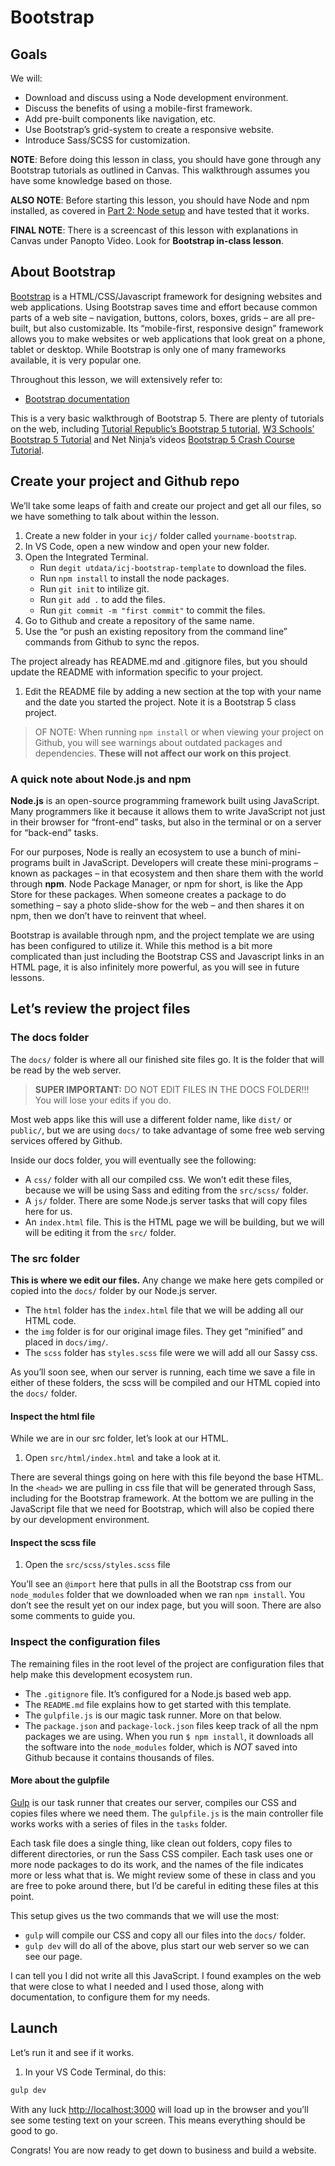 # Bootstrap

## Goals

We will:

- Download and discuss using a Node development environment.
- Discuss the benefits of using a mobile-first framework.
- Add pre-built components like navigation, etc.
- Use Bootstrap's grid-system to create a responsive website.
- Introduce Sass/SCSS for customization.

**NOTE**: Before doing this lesson in class, you should have gone through any Bootstrap tutorials as outlined in Canvas. This walkthrough assumes you have some knowledge based on those.

**ALSO NOTE**: Before starting this lesson, you should have Node and npm installed, as covered in [Part 2: Node setup](https://github.com/utdata/icj-setting-up/blob/main/README.md) and have tested that it works.

**FINAL NOTE**: There is a screencast of this lesson with explanations in Canvas under Panopto Video. Look for **Bootstrap in-class lesson**.

## About Bootstrap

[Bootstrap](https://getbootstrap.com/) is a HTML/CSS/Javascript framework for designing websites and web applications. Using Bootstrap saves time and effort because common parts of a web site -- navigation, buttons, colors, boxes, grids -- are all pre-built, but also customizable.  Its "mobile-first, responsive design" framework allows you to make websites or web applications that look great on a phone, tablet or desktop. While Bootstrap is only one of many frameworks available, it is very popular one.

Throughout this lesson, we will extensively refer to:

- [Bootstrap documentation](https://getbootstrap.com/docs/5.1/getting-started/introduction/)

This is a very basic walkthrough of Bootstrap 5. There are plenty of tutorials on the web, including [Tutorial Republic's Bootstrap 5 tutorial](https://www.tutorialrepublic.com/twitter-bootstrap-tutorial/), [W3 Schools' Bootstrap 5 Tutorial](https://www.w3schools.com/bootstrap5/) and Net Ninja's videos [Bootstrap 5 Crash Course Tutorial](https://www.youtube.com/playlist?list=PL4cUxeGkcC9joIM91nLzd_qaH_AimmdAR).

## Create your project and Github repo

We'll take some leaps of faith and create our project and get all our files, so we have something to talk about within the lesson.

1. Create a new folder in your `icj/` folder called `yourname-bootstrap`.
1. In VS Code, open a new window and open your new folder.
1. Open the Integrated Terminal.
    - Run `degit utdata/icj-bootstrap-template` to download the files.
    - Run `npm install` to install the node packages.
    - Run `git init` to intilize git.
    - Run `git add .` to add the files.
    - Run `git commit -m "first commit"` to commit the files.
1. Go to Github and create a repository of the same name.
1. Use the "or push an existing repository from the command line" commands from Github to sync the repos.

The project already has README.md and .gitignore files, but you should update the README with information specific to your project.

1. Edit the README file by adding a new section at the top with your name and the date you started the project. Note it is a Bootstrap 5 class project.

> OF NOTE: When running `npm install` or when viewing your project on Github, you will see warnings about outdated packages and dependencies. **These will not affect our work on this project**.

### A quick note about Node.js and npm

**Node.js** is an open-source programming framework built using JavaScript. Many programmers like it because it allows them to write JavaScript not just in their browser for “front-end” tasks, but also in the terminal or on a server for “back-end” tasks.

For our purposes, Node is really an ecosystem to use a bunch of mini-programs built in JavaScript. Developers will create these mini-programs -- known as packages -- in that ecosystem and then share them with the world through **npm**. Node Package Manager, or npm for short, is like the App Store for these packages. When someone creates a package to do something -- say a photo slide-show for the web -- and then shares it on npm, then we don't have to reinvent that wheel.

Bootstrap is available through npm, and the project template we are using has been configured to utilize it. While this method is a bit more complicated than just including the Bootstrap CSS and Javascript links in an HTML page, it is also infinitely more powerful, as you will see in future lessons.

## Let's review the project files

### The docs folder

The `docs/` folder is where all our finished site files go. It is the folder that will be read by the web server.

> **SUPER IMPORTANT:** DO NOT EDIT FILES IN THE DOCS FOLDER!!! You will lose your edits if you do.

Most web apps like this will use a different folder name, like `dist/` or `public/`, but we are using `docs/` to take advantage of some free web serving services offered by Github.

Inside our docs folder, you will eventually see the following:

- A `css/` folder with all our compiled css. We won't edit these files, because we will be using Sass and editing from the `src/scss/` folder.
- A `js/` folder. There are some Node.js server tasks that will copy files here for us.
- An `index.html` file. This is the HTML page we will be building, but we will will be editing it from the `src/` folder.

### The src folder

**This is where we edit our files.** Any change we make here gets compiled or copied into the `docs/` folder by our Node.js server.

- The `html` folder has the `index.html` file that we will be adding all our HTML code.
- the `img` folder is for our original image files. They get "minified" and placed in `docs/img/`.
- The `scss` folder has `styles.scss` file were we will add all our Sassy css.

As you'll soon see, when our server is running, each time we save a file in either of these folders, the scss will be compiled and our HTML copied into the `docs/` folder.

#### Inspect the html file

While we are in our src folder, let's look at our HTML.

1. Open `src/html/index.html` and take a look at it.

There are several things going on here with this file beyond the base HTML. In the `<head>` we are pulling in css file that will be generated through Sass, including for the Bootstrap framework. At the bottom we are pulling in the JavaScript file that we need for Bootstrap, which will also be copied there by our development environment.

#### Inspect the scss file

1. Open the `src/scss/styles.scss` file

You'll see an `@import` here that pulls in all the Bootstrap css from our `node_modules` folder that we downloaded when we ran `npm install`. You don't see the result yet on our index page, but you will soon. There are also some comments to guide you.

### Inspect the configuration files

The remaining files in the root level of the project are configuration files that help make this development ecosystem run.

- The `.gitignore` file. It's configured for a Node.js based web app.
- The `README.md` file explains how to get started with this template.
- The `gulpfile.js` is our magic task runner. More on that below.
- The `package.json` and `package-lock.json` files keep track of all the npm packages we are using. When you run `$ npm install`, it downloads all the software into the `node_modules` folder, which is _NOT_ saved into Github because it contains thousands of files.

#### More about the gulpfile

[Gulp](https://www.npmjs.com/package/gulp) is our task runner that creates our server, compiles our CSS and copies files where we need them. The `gulpfile.js` is the main controller file works works with a series of files in the `tasks` folder.

Each task file does a single thing, like clean out folders, copy files to different directories, or run the Sass CSS compiler. Each task uses one or more node packages to do its work, and the names of the file indicates more or less what that is. We might review some of these in class and you are free to poke around there, but I'd be careful in editing these files at this point.

This setup gives us the two commands that we will use the most:

- `gulp` will compile our CSS and copy all our files into the `docs/` folder.
- `gulp dev` will do all of the above, plus start our web server so we can see our page.

I can tell you I did not write all this JavaScript. I found examples on the web that were close to what I needed and I used those, along with documentation, to configure them for my needs.

## Launch

Let's run it and see if it works.

1. In your VS Code Terminal, do this:

```bash
gulp dev
```

With any luck <http://localhost:3000> will load up in the browser and you'll see some testing text on your screen. This means everything should be good to go.

Congrats! You are now ready to get down to business and build a website.